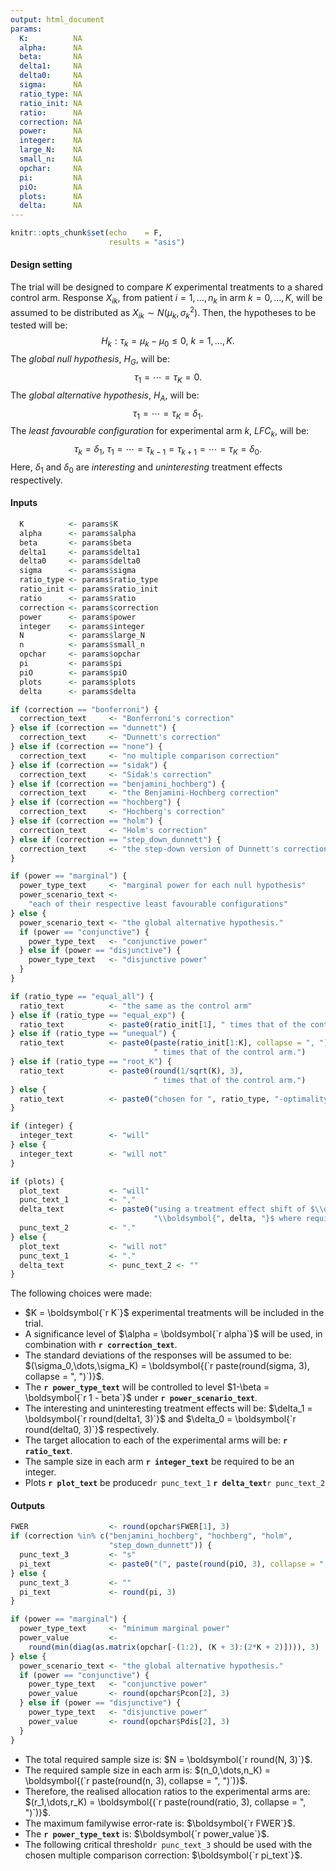 ```yaml
---
output: html_document
params:
  K:          NA
  alpha:      NA
  beta:       NA
  delta1:     NA
  delta0:     NA
  sigma:      NA
  ratio_type: NA
  ratio_init: NA
  ratio:      NA
  correction: NA
  power:      NA
  integer:    NA
  large_N:    NA
  small_n:    NA
  opchar:     NA
  pi:         NA
  piO:        NA
  plots:      NA
  delta:      NA
---
```


```r
knitr::opts_chunk$set(echo    = F,
                      results = "asis")
```

#### Design setting

The trial will be designed to compare $K$ experimental treatments to a shared
control arm. Response $X_{ik}$, from patient $i=1,\dots,n_k$ in arm
$k=0,\dots,K$, will be assumed to be distributed as
$X_{ik} \sim N(\mu_k,\sigma_k^2)$. Then, the hypotheses to be tested will be:
$$ H_k : \tau_k = \mu_k - \mu_0 \le 0,\ k=1,\dots,K.$$
The *global null hypothesis*, $H_G$, will be:
$$ \tau_1 = \cdots = \tau_K = 0. $$
The *global alternative hypothesis*, $H_A$, will be:
$$ \tau_1 = \cdots = \tau_K = \delta_1. $$
The *least favourable configuration* for experimental arm $k$, $LFC_k$, will be:
$$ \tau_k = \delta_1,\ \tau_1 = \cdots = \tau_{k-1} = \tau_{k+1} = \cdots = \tau_K = \delta_0. $$
Here, $\delta_1$ and $\delta_0$ are *interesting* and *uninteresting* treatment
effects respectively.

#### Inputs

```r
  K          <- params$K
  alpha      <- params$alpha
  beta       <- params$beta
  delta1     <- params$delta1
  delta0     <- params$delta0
  sigma      <- params$sigma
  ratio_type <- params$ratio_type
  ratio_init <- params$ratio_init
  ratio      <- params$ratio
  correction <- params$correction
  power      <- params$power
  integer    <- params$integer
  N          <- params$large_N
  n          <- params$small_n
  opchar     <- params$opchar
  pi         <- params$pi
  piO        <- params$piO
  plots      <- params$plots
  delta      <- params$delta
```
  
```r
if (correction == "bonferroni") {
  correction_text     <- "Bonferroni's correction"
} else if (correction == "dunnett") {
  correction_text     <- "Dunnett's correction"
} else if (correction == "none") {
  correction_text     <- "no multiple comparison correction"
} else if (correction == "sidak") {
  correction_text     <- "Sidak's correction"
} else if (correction == "benjamini_hochberg") {
  correction_text     <- "the Benjamini-Hochberg correction"
} else if (correction == "hochberg") {
  correction_text     <- "Hochberg's correction"
} else if (correction == "holm") {
  correction_text     <- "Holm's correction"
} else if (correction == "step_down_dunnett") {
  correction_text     <- "the step-down version of Dunnett's correction"
}

if (power == "marginal") {
  power_type_text     <- "marginal power for each null hypothesis"
  power_scenario_text <-
    "each of their respective least favourable configurations"
} else {
  power_scenario_text <- "the global alternative hypothesis."
  if (power == "conjunctive") {
    power_type_text   <- "conjunctive power"
  } else if (power == "disjunctive") {
    power_type_text   <- "disjunctive power"
  }
}

if (ratio_type == "equal_all") {
  ratio_text          <- "the same as the control arm"
} else if (ratio_type == "equal_exp") {
  ratio_text          <- paste0(ratio_init[1], " times that of the control arm")
} else if (ratio_type == "unequal") {
  ratio_text          <- paste0(paste(ratio_init[1:K], collapse = ", "),
                                " times that of the control arm.")
} else if (ratio_type == "root_K") {
  ratio_text          <- paste0(round(1/sqrt(K), 3),
                                " times that of the control arm.")
} else {
  ratio_text          <- paste0("chosen for ", ratio_type, "-optimality")
}

if (integer) {
  integer_text        <- "will"
} else {
  integer_text        <- "will not"
}

if (plots) {
  plot_text           <- "will"
  punc_text_1         <- ","
  delta_text          <- paste0("using a treatment effect shift of $\\delta =",
                                "\\boldsymbol{", delta, "}$ where required")
  punc_text_2         <- "."
} else {
  plot_text           <- "will not"
  punc_text_1         <- "."
  delta_text          <- punc_text_2 <- ""
}
```

The following choices were made:

- $K = \boldsymbol{`r K`}$ experimental treatments will be included in the
trial.
- A significance level of $\alpha = \boldsymbol{`r alpha`}$ will be used, in
combination with __`r correction_text`__.
- The standard deviations of the responses will be assumed to be: $(\sigma_0,\dots,\sigma_K) = \boldsymbol{(`r paste(round(sigma, 3), collapse = ", ")`)}$.
- The __`r power_type_text`__ will be controlled to level
$1-\beta = \boldsymbol{`r 1 - beta`}$ under __`r power_scenario_text`__.
- The interesting and uninteresting treatment effects will be:
$\delta_1 = \boldsymbol{`r round(delta1, 3)`}$ and
$\delta_0 = \boldsymbol{`r round(delta0, 3)`}$ respectively.
- The target allocation to each of the experimental arms will be:
__`r ratio_text`__.
- The sample size in each arm __`r integer_text`__ be required to be an integer.
- Plots __`r plot_text`__ be produced`r punc_text_1` __`r delta_text`__`r punc_text_2`

#### Outputs

```r
FWER                  <- round(opchar$FWER[1], 3)
if (correction %in% c("benjamini_hochberg", "hochberg", "holm",
                      "step_down_dunnett")) {
  punc_text_3         <- "s"
  pi_text             <- paste0("(", paste(round(piO, 3), collapse = ", "), ")")
} else {
  punc_text_3         <- ""
  pi_text             <- round(pi, 3)
}

if (power == "marginal") {
  power_type_text     <- "minimum marginal power"
  power_value         <-
    round(min(diag(as.matrix(opchar[-(1:2), (K + 3):(2*K + 2)]))), 3)
} else {
  power_scenario_text <- "the global alternative hypothesis."
  if (power == "conjunctive") {
    power_type_text   <- "conjunctive power"
    power_value       <- round(opchar$Pcon[2], 3)
  } else if (power == "disjunctive") {
    power_type_text   <- "disjunctive power"
    power_value       <- round(opchar$Pdis[2], 3)
  }
}
```

- The total required sample size is: $N = \boldsymbol{`r round(N, 3)`}$.
- The required sample size in each arm is: $(n_0,\dots,n_K) = \boldsymbol{(`r paste(round(n, 3), collapse = ", ")`)}$.
- Therefore, the realised allocation ratios to the experimental arms are:
$(r_1,\dots,r_K) = \boldsymbol{(`r paste(round(ratio, 3), collapse = ", ")`)}$.
- The maximum familywise error-rate is: $\boldsymbol{`r FWER`}$.
- The __`r power_type_text`__ is: $\boldsymbol{`r power_value`}$.
- The following critical threshold`r punc_text_3` should be used with the chosen
multiple comparison correction: $\boldsymbol{`r pi_text`}$.

